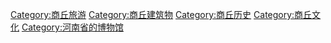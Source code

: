 [[Category:商丘旅游|Category:商丘旅游]]
[[Category:商丘建筑物|Category:商丘建筑物]]
[[Category:商丘历史|Category:商丘历史]]
[[Category:商丘文化|Category:商丘文化]]
[[Category:河南省的博物馆|Category:河南省的博物馆]]